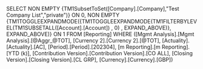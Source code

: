 SELECT NON EMPTY {TM1SubsetToSet([Company].[Company],"Test Company List","private")} ON 0, NON EMPTY {TM1TOGGLEEXPANDMODE({TM1TOGGLEEXPANDMODE(TM1FILTERBYLEVEL(TM1SUBSETALL([Account].[Account]) , 0) , EXPAND_ABOVE)}, EXPAND_ABOVE)} ON 1 FROM [Reporting] WHERE ([Mgmt Analysis].[Mgmt Analysis].[@Aggr_@TOT], [Currency 2].[Currency 2].[@TOT], [Actuality].[Actuality].[AC], [Period].[Period].[202304], [m Reporting].[m Reporting].[YTD (k)], [Contribution Version].[Contribution Version].[CO ALL], [Closing Version].[Closing Version].[CL GRP], [Currency].[Currency].[GBP])
